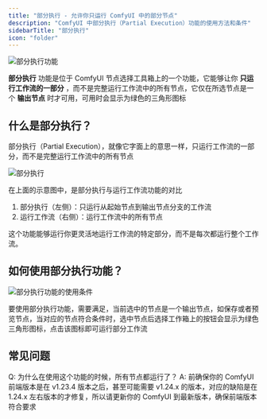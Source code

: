 ```yaml
---
title: "部分执行 - 允许你只运行 ComfyUI 中的部分节点"
description: "ComfyUI 中部分执行（Partial Execution）功能的使用方法和条件"
sidebarTitle: "部分执行"
icon: "folder"
---
```


![部分执行功能](/images/interface/features/partial-execution/partial-execution-icon.jpg)

**部分执行** 功能是位于 ComfyUI 节点选择工具箱上的一个功能，它能够让你 **只运行工作流的一部分** ，而不是完整运行工作流中的所有节点，它仅在所选节点是一个 **输出节点** 时才可用，可用时会显示为绿色的三角形图标

## 什么是部分执行？

部分执行（Partial Execution），就像它字面上的意思一样，只运行工作流的一部分，而不是完整运行工作流中的所有节点

![部分执行](/images/interface/features/partial-execution/partial-execution-vs-run-workflow.jpg)

在上面的示意图中，是部分执行与运行工作流功能的对比

1. 部分执行（左侧）：只运行从起始节点到输出节点分支的工作流
2. 运行工作流（右侧）：运行工作流中的所有节点

这个功能能够运行你更灵活地运行工作流的特定部分，而不是每次都运行整个工作流。

## 如何使用部分执行功能？

![部分执行功能的使用条件](/images/interface/features/partial-execution/requirement.jpg)

要使用部分执行功能，需要满足，当前选中的节点是一个输出节点，如保存或者预览节点，当对应的节点符合条件时，选中节点后选择工作箱上的按钮会显示为绿色三角形图标，点击该图标即可运行部分工作流

## 常见问题

Q: 为什么在使用这个功能的时候，所有节点都运行了？
A: 前确保你的 ComfyUI 前端版本是在 v1.23.4 版本之后，甚至可能需要 v1.24.x 的版本，对应的缺陷是在 1.24.x 左右版本的才修复，所以请更新你的 ComfyUI 到最新版本，确保前端版本符合要求